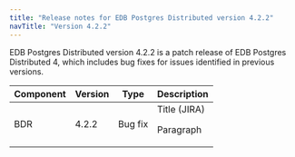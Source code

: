 ```yaml
---
title: "Release notes for EDB Postgres Distributed version 4.2.2"
navTitle: "Version 4.2.2"
---
```


EDB Postgres Distributed version 4.2.2 is a patch release of EDB Postgres Distributed 4, which includes bug fixes for issues identified in previous versions.

| Component | Version |  Type   |                                                                                                                                            Description                                                                                                                                             |
| --------- | ------- | ------- | -------------------------------------------------------------------------------------------------------------------------------------------------------------------------------------------------------------------------------------------------------------------------------------------------- |
| BDR       | 4.2.2   | Bug fix | Title (JIRA) <p>  Paragraph </p>                                                                                                                                                 |
